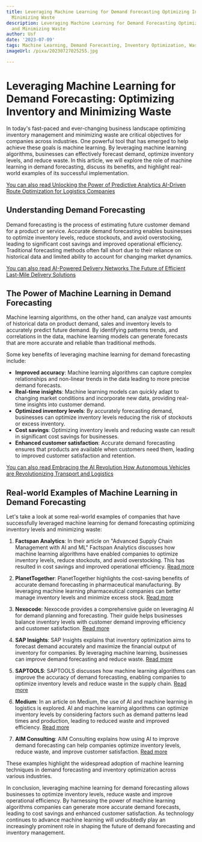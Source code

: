 ```yaml
---
title: Leveraging Machine Learning for Demand Forecasting Optimizing Inventory and
  Minimizing Waste
description: Leveraging Machine Learning for Demand Forecasting Optimizing Inventory
  and Minimizing Waste
author: Usf
date: '2023-07-09'
tags: Machine Learning, Demand Forecasting, Inventory Optimization, Waste Minimization
imageUrl: /pixa/20230727025255.jpg

---
```

# Leveraging Machine Learning for Demand Forecasting: Optimizing Inventory and Minimizing Waste

In today's fast-paced and ever-changing  business landscape optimizing inventory management and minimizing  waste are critical objectives for  companies across  industries. One powerful tool that has emerged to help achieve these  goals is machine learning. By leveraging machine learning algorithms, businesses can effectively forecast  demand, optimize inventory levels,  and reduce waste. In this article, we will explore the role of machine learning in demand forecasting, discuss its benefits, and highlight real-world examples of its successful implementation.

[You can  also read Unlocking the Power of Predictive Analytics AI-Driven Route Optimization for Logistics Companies](Unlocking%20the%20Power%20of%20Predictive%20Analytics%20AI-Driven%20Route%20Optimization%20for%20Logistics%20Companies)


## Understanding Demand Forecasting

Demand forecasting is the process of estimating future customer demand for a  product or service. Accurate demand forecasting enables businesses to optimize inventory levels, reduce stockouts, and avoid overstocking, leading to significant cost savings and improved operational efficiency. Traditional forecasting methods often fall short due to their reliance on historical data and limited ability to account  for changing market dynamics.

[You can  also read AI-Powered Delivery Networks  The Future of Efficient Last-Mile Delivery Solutions](AI-Powered%20Delivery%20Networks%20The%20Future%20of%20Efficient%20Last-Mile%20Delivery%20Solutions)


## The Power of Machine Learning in Demand Forecasting

Machine  learning algorithms, on the other hand, can  analyze vast  amounts of  historical  data on product demand, sales and inventory levels to  accurately  predict  future demand. By identifying patterns trends, and correlations in the data, machine learning models can generate forecasts that  are more accurate  and  reliable than traditional methods.

Some key benefits of leveraging machine  learning for demand  forecasting include:

- **Improved accuracy**: Machine learning algorithms can capture complex relationships and non-linear trends in the data leading to more precise demand forecasts.
- **Real-time insights**:  Machine learning models can quickly adapt to changing market conditions and incorporate new data, providing real-time insights into customer demand.
- **Optimized inventory levels**: By accurately forecasting demand, businesses can optimize inventory levels reducing the risk of stockouts or excess inventory.
- **Cost savings**: Optimizing inventory levels and reducing  waste can result in  significant cost savings for businesses.
- **Enhanced customer  satisfaction**: Accurate demand forecasting ensures that  products are available when customers need them, leading to improved customer satisfaction and retention.

[You can also read Embracing  the AI Revolution How Autonomous Vehicles are Revolutionizing Transport and Logistics](Embracing%20the%20AI%20Revolution%20How%20Autonomous%20Vehicles%20are%20Revolutionizing%20Transport%20and%20Logistics)


## Real-world Examples of Machine Learning in Demand Forecasting

Let's take a  look at some real-world examples of companies that have  successfully leveraged machine learning for  demand forecasting optimizing  inventory levels and minimizing waste:

1. **Factspan Analytics**: In their article on "Advanced Supply Chain Management with AI and ML" Factspan Analytics discusses how machine learning algorithms have enabled companies to optimize inventory levels, reduce stockouts, and avoid overstocking. This has resulted  in cost  savings and improved operational efficiency. [Read more](https://www.factspan.com/blogs/advanced-supply-chain-management-with-ai-and-ml/)

2. **PlanetTogether**: PlanetTogether highlights the cost-saving benefits of accurate demand forecasting in pharmaceutical  manufacturing. By leveraging machine learning pharmaceutical  companies can better manage inventory levels and minimize excess stock. [Read more](https://www.planettogether.com/blog/leveraging-machine-learning-for-accurate-demand-forecasting-in-production-planning-a-game-changer-for-pharmaceutical-manufacturing-facilities)

3. **Nexocode**: Nexocode provides  a comprehensive guide on leveraging AI for demand planning and forecasting. Their guide helps businesses  balance inventory levels with customer demand improving efficiency and customer satisfaction. [Read  more](https://nexocode.com/blog/posts/demand-planning-and-forecasting-with-ai/)

4. **SAP  Insights**:  SAP Insights explains that  inventory optimization aims to forecast demand accurately and maximize the financial output  of inventory for companies.  By leveraging machine learning, businesses can  improve demand forecasting and  reduce waste. [Read more](https://www.sap.com/insights/inventory-optimization.html)

5.  **SAPTOOLS**: SAPTOOLS discusses  how machine learning algorithms can improve the accuracy of demand forecasting, enabling companies to optimize inventory  levels and reduce waste in the  supply chain. [Read more](https://www.saptools.es/en/analytics/machine-learning-in-supply-chain/)

6. **Medium**: In an article on Medium, the use of AI  and machine learning in logistics  is explored.  AI and machine learning algorithms can optimize inventory levels by considering  factors such as demand patterns  lead times and production, leading to  reduced waste and  improved efficiency. [Read more](https://medium.com/@copperdigital/how-ai-and-machine-learning-transform-inventory-management-in-logistics-1e3f5079e1e4)

7. **AIM Consulting**: AIM Consulting explains how using AI  to improve  demand forecasting can help companies  optimize inventory levels, reduce waste, and improve customer satisfaction. [Read more](https://aimconsulting.com/insights/ai-supply-chain-optimization-demand-forecasting/)

These examples highlight  the widespread adoption of machine learning techniques in demand  forecasting and inventory optimization across various industries.

In conclusion, leveraging machine learning for demand forecasting allows businesses to optimize inventory levels, reduce waste and improve operational efficiency.  By harnessing the power of machine learning algorithms companies  can generate more accurate demand forecasts, leading to  cost savings and enhanced customer satisfaction. As technology continues  to advance machine learning  will undoubtedly  play an increasingly prominent role in shaping the future of demand forecasting and inventory management.